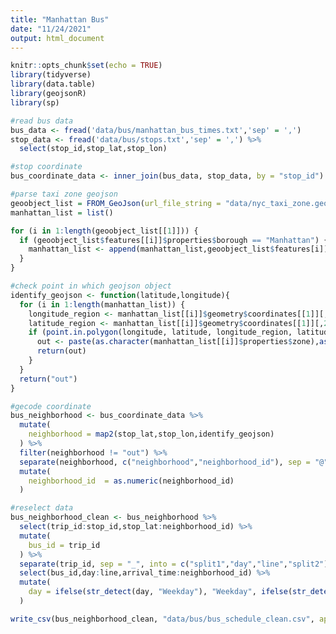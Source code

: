 ```yaml
---
title: "Manhattan Bus"
date: "11/24/2021"
output: html_document
---
```


```r
knitr::opts_chunk$set(echo = TRUE)
library(tidyverse)
library(data.table)
library(geojsonR)
library(sp)
```

```r
#read bus data
bus_data <- fread('data/bus/manhattan_bus_times.txt','sep' = ',')
stop_data <- fread('data/bus/stops.txt','sep' = ',') %>%
  select(stop_id,stop_lat,stop_lon)
```

```r
#stop coordinate
bus_coordinate_data <- inner_join(bus_data, stop_data, by = "stop_id")
```


```r
#parse taxi zone geojson
geoobject_list = FROM_GeoJson(url_file_string = "data/nyc_taxi_zone.geojson")
manhattan_list = list()

for (i in 1:length(geoobject_list[[1]])) {
  if (geoobject_list$features[[i]]$properties$borough == "Manhattan") {
    manhattan_list <- append(manhattan_list,geoobject_list$features[i])
  }
}
```


```r
#check point in which geojson object
identify_geojson <- function(latitude,longitude){
  for (i in 1:length(manhattan_list)) {
    longitude_region <- manhattan_list[[i]]$geometry$coordinates[[1]][,1]
    latitude_region <- manhattan_list[[i]]$geometry$coordinates[[1]][,2]
    if (point.in.polygon(longitude, latitude, longitude_region, latitude_region) >= 1) {
      out <- paste(as.character(manhattan_list[[i]]$properties$zone),as.character(manhattan_list[[i]]$properties$location_id),sep = "@")
      return(out)
    }
  }
  return("out")
}
```

```r
#gecode coordinate
bus_neighborhood <- bus_coordinate_data %>%
  mutate(
    neighborhood = map2(stop_lat,stop_lon,identify_geojson)
  ) %>%
  filter(neighborhood != "out") %>%
  separate(neighborhood, c("neighborhood","neighborhood_id"), sep = "@") %>%
  mutate(
    neighborhood_id  = as.numeric(neighborhood_id)
  )
```


```r
#reselect data
bus_neighborhood_clean <- bus_neighborhood %>%
  select(trip_id:stop_id,stop_lat:neighborhood_id) %>%
  mutate(
    bus_id = trip_id
  ) %>%
  separate(trip_id, sep = "_", into = c("split1","day","line","split2")) %>%
  select(bus_id,day:line,arrival_time:neighborhood_id) %>%
  mutate(
    day = ifelse(str_detect(day, "Weekday"), "Weekday", ifelse(str_detect(day,"Sunday"), "Sunday", "Saturday"))
  )

write_csv(bus_neighborhood_clean, "data/bus/bus_schedule_clean.csv", append = FALSE)
```

